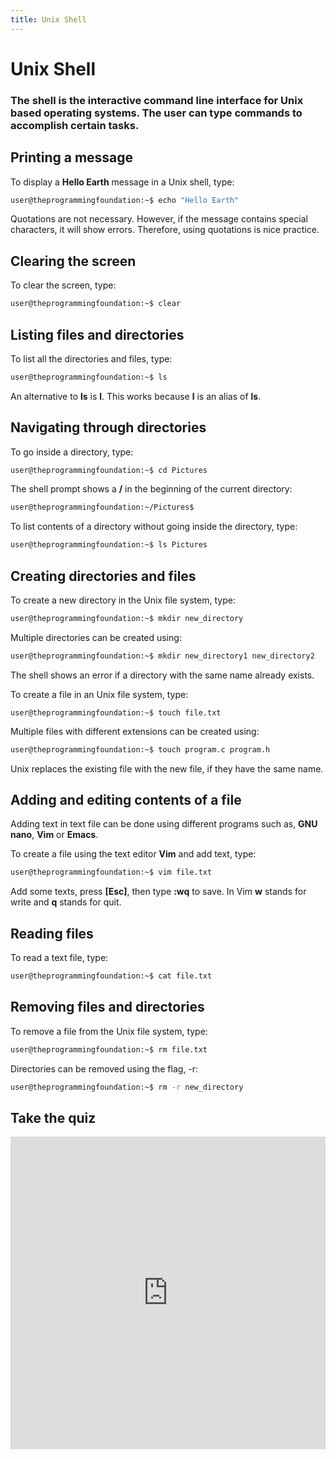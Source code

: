 ```yaml
---
title: Unix Shell
---
```


<CodeLabLayout title="UnixShell">  

# Unix Shell

### The shell is the interactive command line interface for Unix based operating systems. The user can type commands to accomplish certain tasks.

## Printing a message
To display a **Hello Earth** message in a Unix shell, type:

```sh
user@theprogrammingfoundation:~$ echo "Hello Earth"
```

<Note>Quotations are not necessary. However, if the message contains special characters, it will show errors. Therefore, using quotations is nice practice.</Note>

## Clearing the screen
To clear the screen, type:

```sh
user@theprogrammingfoundation:~$ clear
```

## Listing files and directories
To list all the directories and files, type:

```sh
user@theprogrammingfoundation:~$ ls
```

<Note>An alternative to <b>ls</b> is <b>l</b>. This works because <b>l</b> is an alias of <b>ls</b>.</Note>

## Navigating through directories
To go inside a directory, type:

```sh
user@theprogrammingfoundation:~$ cd Pictures
```

The shell prompt shows a **/** in the beginning of the current directory:
```sh
user@theprogrammingfoundation:~/Pictures$
```

To list contents of a directory without going inside the directory, type:
```sh
user@theprogrammingfoundation:~$ ls Pictures
```

## Creating directories and files
To create a new directory in the Unix file system, type:

```sh
user@theprogrammingfoundation:~$ mkdir new_directory
```

Multiple directories can be created using:
```sh
user@theprogrammingfoundation:~$ mkdir new_directory1 new_directory2
```

<Note>The shell shows an error if a directory with the same name already exists.</Note>

To create a file in an Unix file system, type:
```
user@theprogrammingfoundation:~$ touch file.txt
```

Multiple files with different extensions can be created using:
```sh
user@theprogrammingfoundation:~$ touch program.c program.h
```

<Note>Unix replaces the existing file with the new file, if they have the same name.</Note>

## Adding and editing contents of a file
Adding text in text file can be done using different programs such as, **GNU nano**, **Vim** or **Emacs**.

To create a file using the text editor **Vim** and add text, type:
```sh
user@theprogrammingfoundation:~$ vim file.txt
```

Add some texts, press **[Esc]**, then type **:wq** to save.
<Note>In Vim <b>w</b> stands for write and <b>q</b> stands for quit.</Note>

## Reading files
To read a text file, type:

```sh
user@theprogrammingfoundation:~$ cat file.txt
```

## Removing files and directories
To remove a file from the Unix file system, type:

```sh
user@theprogrammingfoundation:~$ rm file.txt
```

Directories can be removed using the flag, -r:
```sh
user@theprogrammingfoundation:~$ rm -r new_directory
```

## Take the quiz
<iframe src="https://docs.google.com/forms/d/e/1FAIpQLSdSmnnWMbfjDoSbxCYCigXAFIdYN9Puc2d7mSGwDmsAr3VIoA/viewform?embedded=true" width="100%" height="500" frameborder="0" marginheight="0" marginwidth="0">Loading…</iframe>

</CodeLabLayout>